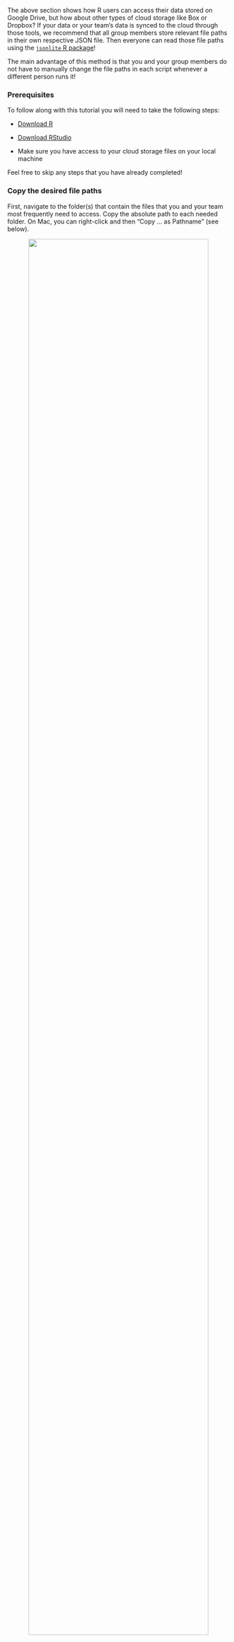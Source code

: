 The above section shows how R users can access their data stored on Google Drive, but how about other types of cloud storage like Box or Dropbox? If your data or your team's data is synced to the cloud through those tools, we recommend that all group members store relevant file paths in their own respective JSON file. Then everyone can read those file paths using the [`jsonlite` R package](https://cran.r-project.org/web/packages/jsonlite/index.html)! 

The main advantage of this method is that you and your group members do not have to manually change the file paths in each script whenever a different person runs it!

### Prerequisites

To follow along with this tutorial you will need to take the following steps:

- [Download R](https://cran.r-project.org/)

- [Download RStudio](https://www.rstudio.com/products/rstudio/download/)

- Make sure you have access to your cloud storage files on your local machine

Feel free to skip any steps that you have already completed!

### Copy the desired file paths

First, navigate to the folder(s) that contain the files that you and your team most frequently need to access. Copy the absolute path to each needed folder. On Mac, you can right-click and then "Copy ... as Pathname" (see below).

<p align="center">
<img src="images/tutorial_jsonlite/jsonlite-1.png" width = "90%" />
</p>

If you have multiple paths, feel free to paste them into an empty text file for now.

### Create the JSON file

Once you have the absolute file paths, open RStudio to the main working directory for your project. At the top left corner, click on File -> New File -> Text File. 

Type the following lines into the file, except replace `YOUR_ABSOLUTE_PATH` with your path. Keep the quotation marks around the path. 

```r
{
"data_path":"YOUR_ABSOLUTE_PATH"
}
```

You can customize the name of this path but make sure everyone in your team have the same name(s)! For example, if `data_path` refers to the folder containing all of the data for the group, then everyone should have a `data_path` in their own respective JSON file pointing to the same data folder. The absolute file path will be unique for each person, though. 

If you have multiple paths, you can save them like so:

```r
{
"raw_data_path":"YOUR_ABSOLUTE_PATH",
"tidy_data_path":"YOUR_ABSOLUTE_PATH"
}
```

Save this file as `paths.json` in your main working directory. 

### Put the JSON file in `gitignore`

Navigate to the `gitignore` file of your project and list `paths.json` as one of the files to ignore. We don't want to push this file to GitHub since everyone's own `paths.json` will look different and you wouldn't want to accidentally overwrite your teammate's custom absolute path!

### Install `jsonlite`

If you don't have `jsonlite` already, install it with:

```r
install.packages("jsonlite")
```

### Access your files in cloud storage

Now whenever you want to access the files for your group, you can load `jsonlite` and run its `read_json()` function. If your path was not saved as `data_path` then in the code below, make sure to replace `data_path` with the actual name.

```r
# Load jsonlite
library("jsonlite")

# Get the path to your files
path_to_data <- jsonlite::read_json("paths.json")$data_path
```

And `path_to_data` will contain the path to the folder where all your relevant files live! 

If you combine this path with the [`file.path()` function](https://nceas.github.io/scicomp.github.io/best_practices.html#preserve-file-paths-as-objects-using-file.path) then you'll have a powerful, flexible tool for managing file paths!

For example, if `example.csv` lives in the folder that `path_to_data` points to, then you **and your team members** can read `example.csv` like so:

```r
# Read the csv reproducibly
example <- read.csv(file = file.path(path_to_data, "example.csv"))
```